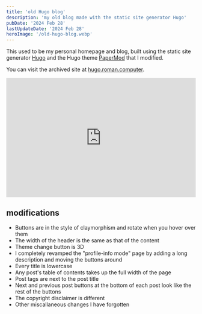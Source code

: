 ```yaml
---
title: 'old Hugo blog'
description: 'my old blog made with the static site generator Hugo'
pubDate: '2024 Feb 28'
lastUpdateDate: '2024 Feb 28'
heroImage: '/old-hugo-blog.webp'
---
```


This used to be my personal homepage and blog, built using the static site generator [Hugo](https://gohugo.io/) and the Hugo theme [PaperMod](https://github.com/adityatelange/hugo-PaperMod/) that I modified.

You can visit the archived site at [hugo.roman.computer](https://hugo.roman.computer).

<div style="position: relative; padding-bottom: 62.82722513089005%; height: 0;"><iframe src="https://www.loom.com/embed/c3af736e79e04bda91d5a339d955a929?sid=fa6d9e11-229f-491e-ae06-2add8187e0cb" frameborder="0" webkitallowfullscreen mozallowfullscreen allowfullscreen style="position: absolute; top: 0; left: 0; width: 100%; height: 100%;"></iframe></div>

## modifications

- Buttons are in the style of claymorphism and rotate when you hover over them
- The width of the header is the same as that of the content
- Theme change button is 3D
- I completely revamped the "profile-info mode" page by adding a long description and moving the buttons around
- Every title is lowercase
- Any post's table of contents takes up the full width of the page
- Post tags are next to the post title
- Next and previous post buttons at the bottom of each post look like the rest of the buttons
- The copyright disclaimer is different
- Other miscallaneous changes I have forgotten